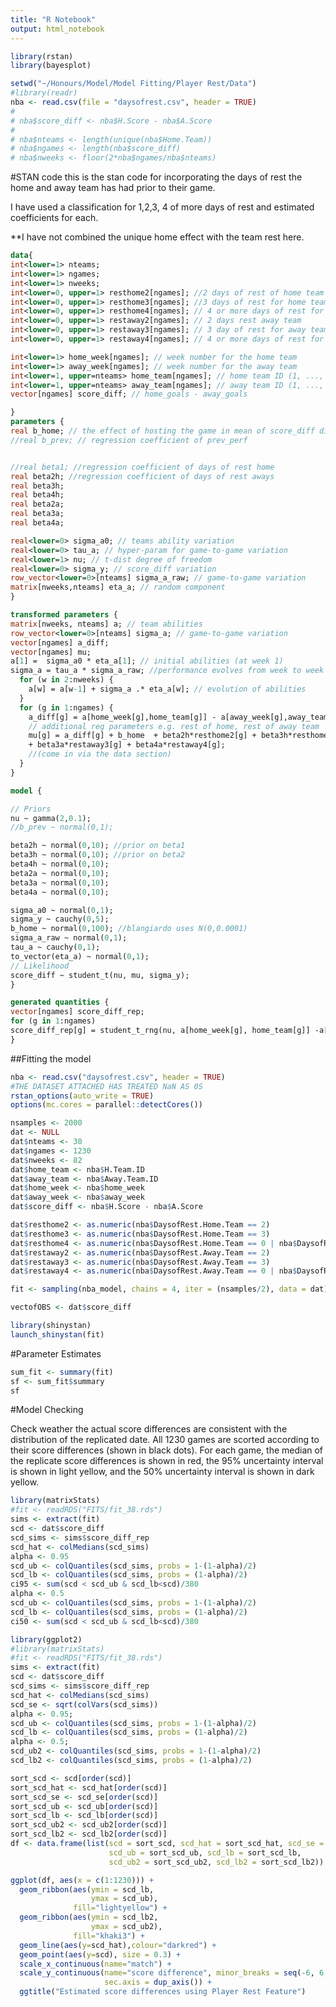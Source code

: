 ```yaml
---
title: "R Notebook"
output: html_notebook
---
```



```r
library(rstan)
library(bayesplot)
```

```r
setwd("~/Honours/Model/Model Fitting/Player Rest/Data")
#library(readr)
nba <- read.csv(file = "daysofrest.csv", header = TRUE)
# 
# nba$score_diff <- nba$H.Score - nba$A.Score
# 
# nba$nteams <- length(unique(nba$Home.Team))
# nba$ngames <- length(nba$score_diff)
# nba$nweeks <- floor(2*nba$ngames/nba$nteams) 
```

#STAN code
this is the stan code for incorporating the days of rest the home and away team has had prior to their game. 

I have used a classification for 1,2,3, 4 of more days of rest and estimated coefficients for each. 

**I have not combined the unique home effect with the team rest here. 
```stan
data{
int<lower=1> nteams; 
int<lower=1> ngames;
int<lower=1> nweeks;
int<lower=0, upper=1> resthome2[ngames]; //2 days of rest of home team
int<lower=0, upper=1> resthome3[ngames]; //3 days of rest for home team
int<lower=0, upper=1> resthome4[ngames]; // 4 or more days of rest for home team
int<lower=0, upper=1> restaway2[ngames]; // 2 days rest away team
int<lower=0, upper=1> restaway3[ngames]; // 3 day of rest for away team
int<lower=0, upper=1> restaway4[ngames]; // 4 or more days of rest for away team

int<lower=1> home_week[ngames]; // week number for the home team
int<lower=1> away_week[ngames]; // week number for the away team
int<lower=1, upper=nteams> home_team[ngames]; // home team ID (1, ..., 20)
int<lower=1, upper=nteams> away_team[ngames]; // away team ID (1, ..., 20)
vector[ngames] score_diff; // home_goals - away_goals

}
parameters {
real b_home; // the effect of hosting the game in mean of score_diff dist.
//real b_prev; // regression coefficient of prev_perf


//real beta1; //regression coefficient of days of rest home
real beta2h; //regression coefficient of days of rest aways
real beta3h;
real beta4h;
real beta2a;
real beta3a;
real beta4a;

real<lower=0> sigma_a0; // teams ability variation
real<lower=0> tau_a; // hyper-param for game-to-game variation
real<lower=1> nu; // t-dist degree of freedom
real<lower=0> sigma_y; // score_diff variation
row_vector<lower=0>[nteams] sigma_a_raw; // game-to-game variation
matrix[nweeks,nteams] eta_a; // random component
}

transformed parameters {
matrix[nweeks, nteams] a; // team abilities
row_vector<lower=0>[nteams] sigma_a; // game-to-game variation
vector[ngames] a_diff;
vector[ngames] mu;
a[1] =  sigma_a0 * eta_a[1]; // initial abilities (at week 1)
sigma_a = tau_a * sigma_a_raw; //performance evolves from week to week
  for (w in 2:nweeks) {
    a[w] = a[w-1] + sigma_a .* eta_a[w]; // evolution of abilities
  }
  for (g in 1:ngames) {
    a_diff[g] = a[home_week[g],home_team[g]] - a[away_week[g],away_team[g]];
    // additional reg parameters e.g. rest of home, rest of away team
    mu[g] = a_diff[g] + b_home  + beta2h*resthome2[g] + beta3h*resthome3[g] + beta4h*resthome4[g] + beta2a*restaway2[g]
    + beta3a*restaway3[g] + beta4a*restaway4[g];
    //(come in via the data section)
  }
}

model {

// Priors
nu ~ gamma(2,0.1);
//b_prev ~ normal(0,1);

beta2h ~ normal(0,10); //prior on beta1
beta3h ~ normal(0,10); //prior on beta2
beta4h ~ normal(0,10);
beta2a ~ normal(0,10);
beta3a ~ normal(0,10);
beta4a ~ normal(0,10);

sigma_a0 ~ normal(0,1);
sigma_y ~ cauchy(0,5); 
b_home ~ normal(0,100); //blangiardo uses N(0,0.0001)
sigma_a_raw ~ normal(0,1);
tau_a ~ cauchy(0,1);
to_vector(eta_a) ~ normal(0,1);
// Likelihood
score_diff ~ student_t(nu, mu, sigma_y);
}

generated quantities {
vector[ngames] score_diff_rep;
for (g in 1:ngames)
score_diff_rep[g] = student_t_rng(nu, a[home_week[g], home_team[g]] -a[away_week[g],away_team[g]]+b_home, sigma_y);
}

```

##Fitting the model

```r
nba <- read.csv("daysofrest.csv", header = TRUE)
#THE DATASET ATTACHED HAS TREATED NaN AS 0S
rstan_options(auto_write = TRUE)
options(mc.cores = parallel::detectCores())

nsamples <- 2000
dat <- NULL
dat$nteams <- 30
dat$ngames <- 1230
dat$nweeks <- 82
dat$home_team <- nba$H.Team.ID
dat$away_team <- nba$Away.Team.ID
dat$home_week <- nba$home_week
dat$away_week <- nba$away_week
dat$score_diff <- nba$H.Score - nba$A.Score

dat$resthome2 <- as.numeric(nba$DaysofRest.Home.Team == 2)
dat$resthome3 <- as.numeric(nba$DaysofRest.Home.Team == 3)
dat$resthome4 <- as.numeric(nba$DaysofRest.Home.Team == 0 | nba$DaysofRest.Home.Team > 3)
dat$restaway2 <- as.numeric(nba$DaysofRest.Away.Team == 2)
dat$restaway3 <- as.numeric(nba$DaysofRest.Away.Team == 3)
dat$restaway4 <- as.numeric(nba$DaysofRest.Away.Team == 0 | nba$DaysofRest.Home.Team > 3)

fit <- sampling(nba_model, chains = 4, iter = (nsamples/2), data = dat)

vectofOBS <- dat$score_diff  
```

```r
library(shinystan)
launch_shinystan(fit)
```

#Parameter Estimates
```r
sum_fit <- summary(fit)
sf <- sum_fit$summary
sf
```

#Model Checking

Check weather the actual score differences are consistent with the distribution of the replicated date. 
All 1230 games are scorted according to their score differences (shown in black dots). 
For each game, the median of the replicate score differences is shown in red, the 95% uncertainty interval is shown in light yellow, and the 50% uncertainty interval is shown in dark yellow.
```r
library(matrixStats)
#fit <- readRDS("FITS/fit_38.rds")
sims <- extract(fit)
scd <- dat$score_diff
scd_sims <- sims$score_diff_rep
scd_hat <- colMedians(scd_sims)
alpha <- 0.95
scd_ub <- colQuantiles(scd_sims, probs = 1-(1-alpha)/2)
scd_lb <- colQuantiles(scd_sims, probs = (1-alpha)/2)
ci95 <- sum(scd < scd_ub & scd_lb<scd)/380
alpha <- 0.5
scd_ub <- colQuantiles(scd_sims, probs = 1-(1-alpha)/2)
scd_lb <- colQuantiles(scd_sims, probs = (1-alpha)/2)
ci50 <- sum(scd < scd_ub & scd_lb<scd)/380
```

```r
library(ggplot2)
#library(matrixStats)
#fit <- readRDS("FITS/fit_38.rds")
sims <- extract(fit)
scd <- dat$score_diff
scd_sims <- sims$score_diff_rep
scd_hat <- colMedians(scd_sims)
scd_se <- sqrt(colVars(scd_sims))
alpha <- 0.95;
scd_ub <- colQuantiles(scd_sims, probs = 1-(1-alpha)/2)
scd_lb <- colQuantiles(scd_sims, probs = (1-alpha)/2)
alpha <- 0.5;
scd_ub2 <- colQuantiles(scd_sims, probs = 1-(1-alpha)/2)
scd_lb2 <- colQuantiles(scd_sims, probs = (1-alpha)/2)

sort_scd <- scd[order(scd)]
sort_scd_hat <- scd_hat[order(scd)]
sort_scd_se <- scd_se[order(scd)]
sort_scd_ub <- scd_ub[order(scd)]
sort_scd_lb <- scd_lb[order(scd)]
sort_scd_ub2 <- scd_ub2[order(scd)]
sort_scd_lb2 <- scd_lb2[order(scd)]
df <- data.frame(list(scd = sort_scd, scd_hat = sort_scd_hat, scd_se = sort_scd_se, 
                      scd_ub = sort_scd_ub, scd_lb = sort_scd_lb, 
                      scd_ub2 = sort_scd_ub2, scd_lb2 = sort_scd_lb2))

ggplot(df, aes(x = c(1:1230))) +
  geom_ribbon(aes(ymin = scd_lb,
                  ymax = scd_ub),
              fill="lightyellow") + 
  geom_ribbon(aes(ymin = scd_lb2,
                  ymax = scd_ub2),
              fill="khaki3") + 
  geom_line(aes(y=scd_hat),colour="darkred") + 
  geom_point(aes(y=scd), size = 0.3) +
  scale_x_continuous(name="match") +
  scale_y_continuous(name="score difference", minor_breaks = seq(-6, 6, 1), 
                     sec.axis = dup_axis()) +
  ggtitle("Estimated score differences using Player Rest Feature")

```

